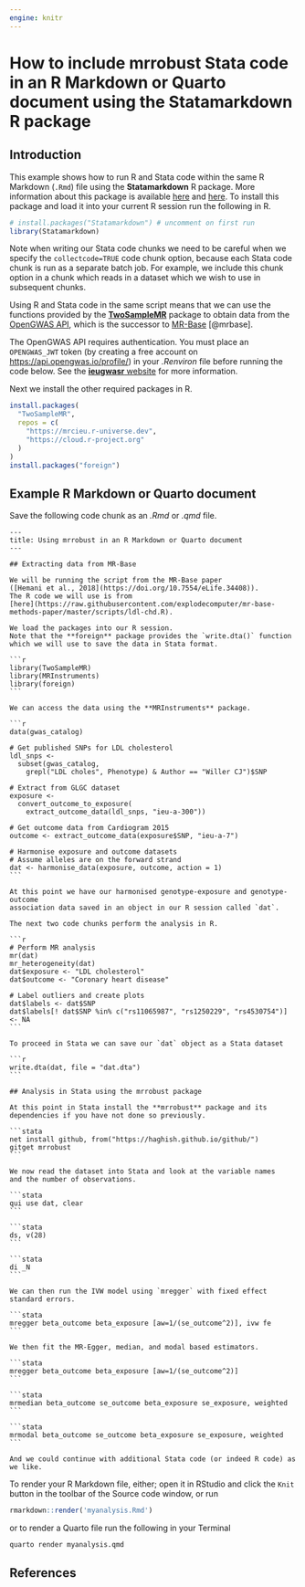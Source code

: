 ```yaml
---
engine: knitr
---
```


# How to include mrrobust Stata code in an R Markdown or Quarto document using the Statamarkdown R package

## Introduction

This example shows how to run R and Stata code within the same R Markdown (`.Rmd`) file using the **Statamarkdown** R package. More information about this package is available [here](https://github.com/Hemken/Statamarkdown) and [here](https://www.ssc.wisc.edu/~hemken/Stataworkshops/Statamarkdown/stata-and-r-markdown.html). To install this package and load it into your current R session run the following in R.

```r
# install.packages("Statamarkdown") # uncomment on first run
library(Statamarkdown)
```

Note when writing our Stata code chunks we need to be careful when we specify the `collectcode=TRUE` code chunk option, because each Stata code chunk is run as a separate batch job. For example, we include this chunk option in a chunk which reads in a dataset which we wish to use in subsequent chunks.

Using R and Stata code in the same script means that we can use the functions provided by the [**TwoSampleMR**](https://github.com/MRCIEU/TwoSampleMR) package to obtain data from the [OpenGWAS API](https://api.opengwas.io/), which is the successor to [MR-Base](https://www.mrbase.org/) [@mrbase].

The OpenGWAS API requires authentication. You must place an `OPENGWAS_JWT` token (by creating a free account on <https://api.opengwas.io/profile/>) in your _.Renviron_ file before running the code below. See the [**ieugwasr** website](https://mrcieu.github.io/ieugwasr/articles/guide.html#authentication) for more information.

Next we install the other required packages in R.

```r
install.packages(
  "TwoSampleMR",
  repos = c(
    "https://mrcieu.r-universe.dev",
    "https://cloud.r-project.org"
  )
)
install.packages("foreign")
```

## Example R Markdown or Quarto document

Save the following code chunk as an _.Rmd_ or _.qmd_ file.

````verbatim
---
title: Using mrrobust in an R Markdown or Quarto document
---

## Extracting data from MR-Base

We will be running the script from the MR-Base paper 
([Hemani et al., 2018](https://doi.org/10.7554/eLife.34408)).
The R code we will use is from
[here](https://raw.githubusercontent.com/explodecomputer/mr-base-methods-paper/master/scripts/ldl-chd.R).

We load the packages into our R session.
Note that the **foreign** package provides the `write.dta()` function
which we will use to save the data in Stata format.

```r
library(TwoSampleMR)
library(MRInstruments)
library(foreign)
```

We can access the data using the **MRInstruments** package.

```r
data(gwas_catalog)

# Get published SNPs for LDL cholesterol
ldl_snps <-
  subset(gwas_catalog,
    grepl("LDL choles", Phenotype) & Author == "Willer CJ")$SNP

# Extract from GLGC dataset
exposure <-
  convert_outcome_to_exposure(
    extract_outcome_data(ldl_snps, "ieu-a-300"))

# Get outcome data from Cardiogram 2015
outcome <- extract_outcome_data(exposure$SNP, "ieu-a-7")

# Harmonise exposure and outcome datasets
# Assume alleles are on the forward strand
dat <- harmonise_data(exposure, outcome, action = 1)
```

At this point we have our harmonised genotype-exposure and genotype-outcome
association data saved in an object in our R session called `dat`.

The next two code chunks perform the analysis in R.

```r
# Perform MR analysis
mr(dat)
mr_heterogeneity(dat)
dat$exposure <- "LDL cholesterol"
dat$outcome <- "Coronary heart disease"

# Label outliers and create plots
dat$labels <- dat$SNP
dat$labels[! dat$SNP %in% c("rs11065987", "rs1250229", "rs4530754")] <- NA
```

To proceed in Stata we can save our `dat` object as a Stata dataset

```r
write.dta(dat, file = "dat.dta")
```

## Analysis in Stata using the mrrobust package

At this point in Stata install the **mrrobust** package and its
dependencies if you have not done so previously.

```stata
net install github, from("https://haghish.github.io/github/")
gitget mrrobust
```

We now read the dataset into Stata and look at the variable names
and the number of observations.

```stata
qui use dat, clear
```

```stata
ds, v(28)
```

```stata
di _N
```

We can then run the IVW model using `mregger` with fixed effect standard errors.

```stata
mregger beta_outcome beta_exposure [aw=1/(se_outcome^2)], ivw fe
```

We then fit the MR-Egger, median, and modal based estimators.

```stata
mregger beta_outcome beta_exposure [aw=1/(se_outcome^2)]
```

```stata
mrmedian beta_outcome se_outcome beta_exposure se_exposure, weighted
```

```stata
mrmodal beta_outcome se_outcome beta_exposure se_exposure, weighted
```

And we could continue with additional Stata code (or indeed R code) as we like.
````

To render your R Markdown file, either; open it in RStudio and click the `Knit` button in the toolbar of the Source code window, or run

```r
rmarkdown::render('myanalysis.Rmd')
```

or to render a Quarto file run the following in your Terminal

```sh
quarto render myanalysis.qmd
```

## References

::: {#refs}
:::
